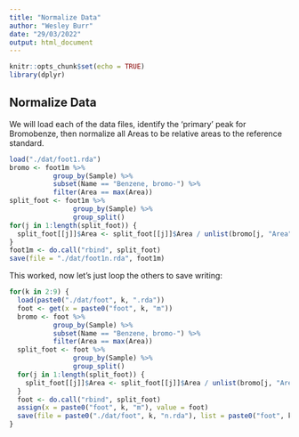 ```yaml
---
title: "Normalize Data"
author: "Wesley Burr"
date: "29/03/2022"
output: html_document
---
```


```r
knitr::opts_chunk$set(echo = TRUE)
library(dplyr)
```

## Normalize Data

We will load each of the data files, identify the 'primary' peak for
Bromobenze, then normalize all Areas to be relative areas to the
reference standard.

```r
load("./dat/foot1.rda")
bromo <- foot1m %>% 
           group_by(Sample) %>% 
           subset(Name == "Benzene, bromo-") %>%
           filter(Area == max(Area))
split_foot <- foot1m %>% 
                group_by(Sample) %>%
                group_split()
for(j in 1:length(split_foot)) {
  split_foot[[j]]$Area <- split_foot[[j]]$Area / unlist(bromo[j, "Area"])
}
foot1m <- do.call("rbind", split_foot)
save(file = "./dat/foot1n.rda", foot1m)
```

This worked, now let's just loop the others to save writing:

```r
for(k in 2:9) {
  load(paste0("./dat/foot", k, ".rda"))
  foot <- get(x = paste0("foot", k, "m"))
  bromo <- foot %>% 
           group_by(Sample) %>% 
           subset(Name == "Benzene, bromo-") %>%
           filter(Area == max(Area))
  split_foot <- foot %>% 
                group_by(Sample) %>%
                group_split()
  for(j in 1:length(split_foot)) {
    split_foot[[j]]$Area <- split_foot[[j]]$Area / unlist(bromo[j, "Area"])
  }
  foot <- do.call("rbind", split_foot)
  assign(x = paste0("foot", k, "m"), value = foot)
  save(file = paste0("./dat/foot", k, "n.rda"), list = paste0("foot", k, "m"))
}
```

